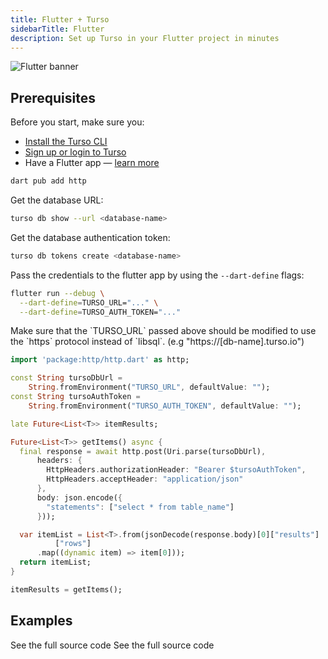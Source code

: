 ```yaml
---
title: Flutter + Turso
sidebarTitle: Flutter
description: Set up Turso in your Flutter project in minutes
---
```


![Flutter banner](/images/guides/flutter-banner.png)

## Prerequisites

Before you start, make sure you:

- [Install the Turso CLI](/cli/installation)
- [Sign up or login to Turso](/cli/authentication#signup)
- Have a Flutter app &mdash; [learn more](https://docs.flutter.dev/get-started/codelab)

<Steps>

<Step title="Add HTTP Package">

```bash
dart pub add http
```

</Step>

<Step title="Retrieve database credentials">

Get the database URL:

```bash
turso db show --url <database-name>
```

Get the database authentication token:

```bash
turso db tokens create <database-name>
```

Pass the credentials to the flutter app by using the `--dart-define` flags:

```bash
flutter run --debug \
  --dart-define=TURSO_URL="..." \
  --dart-define=TURSO_AUTH_TOKEN="..."
```

<Warning>
  Make sure that the `TURSO_URL` passed above should be modified to use the
  `https` protocol instead of `libsql`. (e.g "https://[db-name].turso.io")
</Warning>

</Step>

<Step title="Execute SQL">

```dart lib/main.dart
import 'package:http/http.dart' as http;

const String tursoDbUrl =
    String.fromEnvironment("TURSO_URL", defaultValue: "");
const String tursoAuthToken =
    String.fromEnvironment("TURSO_AUTH_TOKEN", defaultValue: "");

late Future<List<T>> itemResults;

Future<List<T>> getItems() async {
  final response = await http.post(Uri.parse(tursoDbUrl),
      headers: {
        HttpHeaders.authorizationHeader: "Bearer $tursoAuthToken",
        HttpHeaders.acceptHeader: "application/json"
      },
      body: json.encode({
        "statements": ["select * from table_name"]
      }));

  var itemList = List<T>.from(jsonDecode(response.body)[0]["results"]
          ["rows"]
      .map((dynamic item) => item[0]));
  return itemList;
}

itemResults = getItems();
```

</Step>

</Steps>

## Examples

<CardGroup cols={2}>
  <Card
    title="Recipe App"
    icon="github"
    href="https://github.com/tursodatabase/examples/tree/master/app_recipe_book"
  >
    See the full source code
  </Card>
  <Card
    title="Todo App"
    icon="github"
    href="https://github.com/tursodatabase/examples/tree/master/flutter_todo_list"
  >
    See the full source code
  </Card>
</CardGroup>
